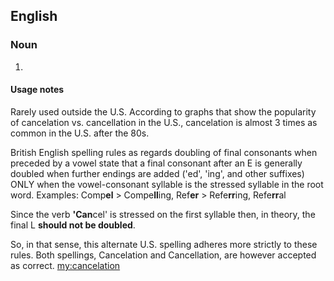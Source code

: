 ==English==

===Noun===
{{en-noun}}
# {{alternative spelling of|cancellation|lang=en}}

====Usage notes====
Rarely used outside the U.S. According to graphs that show the popularity of cancelation vs. cancellation in the U.S., cancelation is almost 3 times as common in the U.S. after the 80s.

British English spelling rules as regards doubling of final consonants when preceded by a vowel state that a final consonant after an E is generally doubled when further endings are added ('ed', 'ing', and other suffixes) ONLY when the vowel-consonant syllable is the stressed syllable in the root word. 
Examples: Comp'''el''' > Compe'''ll'''ing, Ref'''er''' > Refe'''rr'''ing, Refe'''rr'''al

Since the verb ''''Can'''cel' is stressed on the first syllable then, in theory, the final L '''should not be doubled'''. 

So, in that sense, this alternate U.S. spelling adheres more strictly to these rules. Both spellings, Cancelation and Cancellation, are however accepted as correct.
[[my:cancelation]]